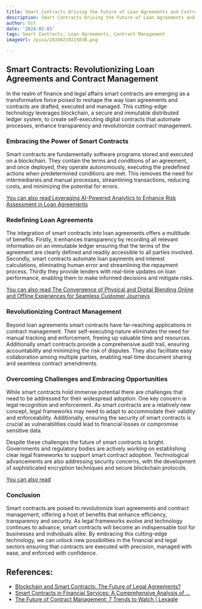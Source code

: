 ```yaml
---
title: Smart Contracts Driving the Future of Loan Agreements and Contract Management
description: Smart Contracts Driving the Future of Loan Agreements and Contract Management
author: Usf
date: '2024-02-03'
tags: Smart Contracts, Loan Agreements, Contract Management
imageUrl: /pixa/20240219215830.png

---
```

## Smart Contracts: Revolutionizing  Loan Agreements and Contract Management

In the realm of finance  and legal affairs smart contracts  are emerging as a transformative force  poised to reshape  the way loan agreements and contracts are drafted, executed  and managed.  This cutting-edge technology leverages blockchain,  a secure and immutable distributed  ledger system, to create self-executing digital contracts that automate processes, enhance transparency and revolutionize contract management.

### Embracing the Power of Smart Contracts

Smart contracts are fundamentally software programs stored and  executed on a blockchain.  They contain the terms and conditions of  an agreement, and once deployed, they operate autonomously, executing the predefined actions when predetermined conditions are met.  This removes the need for intermediaries and manual processes, streamlining transactions, reducing costs, and minimizing the potential for errors.

[You can also read  Leveraging AI-Powered  Analytics to Enhance Risk Assessment in Loan Agreements](Leveraging%20AI-Powered%20Analytics%20to%20Enhance%20Risk%20Assessment%20in%20Loan%20Agreements)


### Redefining  Loan Agreements

The integration of  smart contracts into loan agreements offers a multitude of benefits.  Firstly, it enhances transparency by recording all relevant  information on an immutable ledger ensuring that the terms of the agreement are clearly defined and readily accessible to all parties involved. Secondly, smart contracts  automate loan payments and interest calculations, eliminating human error and streamlining the repayment process. Thirdly they provide lenders with real-time updates on loan performance, enabling them to make informed decisions and mitigate risks.

[You can also read The Convergence of Physical  and Digital Blending Online and Offline Experiences for Seamless  Customer Journeys](The%20Convergence%20of%20Physical%20and%20Digital%20Blending%20Online%20and%20Offline%20Experiences%20for%20Seamless%20Customer%20Journeys)


### Revolutionizing Contract Management

Beyond loan agreements smart contracts have far-reaching applications in contract management. Their  self-executing nature eliminates the need for manual tracking and enforcement, freeing up valuable time and  resources. Additionally smart contracts provide a comprehensive audit trail, ensuring  accountability and  minimizing the risk  of  disputes. They also facilitate easy collaboration among multiple parties, enabling real-time document sharing and seamless contract  amendments.

### Overcoming Challenges and Embracing Opportunities

While smart contracts hold immense potential there are challenges that  need to be addressed for  their widespread adoption. One key concern is legal recognition and enforcement. As smart contracts are a relatively new  concept, legal frameworks may need to adapt  to accommodate their validity and enforceability. Additionally, ensuring the security of smart contracts  is crucial as vulnerabilities could lead  to  financial losses or compromise sensitive data.

Despite these challenges the future of  smart contracts is bright. Governments and  regulatory bodies are actively working on  establishing clear  legal frameworks to support smart contract adoption. Technological advancements are also addressing  security concerns, with the development of  sophisticated encryption techniques and secure blockchain protocols.

[You can also read ]()


### Conclusion

Smart contracts are poised to revolutionize loan agreements and contract management, offering a host  of benefits that enhance efficiency, transparency and  security.  As legal frameworks evolve and technology continues to advance, smart contracts will become an indispensable tool for businesses and individuals alike. By embracing this cutting-edge technology, we can unlock new possibilities in the financial and legal sectors ensuring that contracts are executed with precision,  managed with ease,  and  enforced with confidence.

## References:
- [Blockchain and Smart Contracts: The Future of Legal Agreements?](https://www.linkedin.com/pulse/blockchain-smart-contracts-future-legal-agreements-leena-tibrewal)
- [Smart Contracts in Financial Services: A Comprehensive Analysis of ...](https://www.linkedin.com/pulse/smart-contracts-financial-services-comprehensive-analysis-chandra-o463c)
- [The Future of Contract Management: 7 Trends to Watch | Lexagle](https://www.lexagle.com/blog-en-sg/the-future-of-contract-management-7-trends-to-watch)
